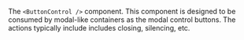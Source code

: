 The `<ButtonControl />` component. This component is designed to be consumed by modal-like containers as the modal control buttons. The actions typically include includes closing, silencing, etc.